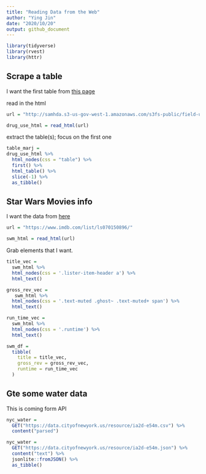 ```yaml
---
title: "Reading Data from the Web"
author: "Ying Jin"
date: "2020/10/20"
output: github_document
---
```


```r
library(tidyverse)
library(rvest)
library(httr)
```

## Scrape a table

I want the first table from [this page](http://samhda.s3-us-gov-west-1.amazonaws.com/s3fs-public/field-uploads/2k15StateFiles/NSDUHsaeShortTermCHG2015.htm)

read in the html

```r
url = "http://samhda.s3-us-gov-west-1.amazonaws.com/s3fs-public/field-uploads/2k15StateFiles/NSDUHsaeShortTermCHG2015.htm"

drug_use_html = read_html(url)
```

extract the table(s); focus on the first one

```r
table_marj = 
drug_use_html %>% 
  html_nodes(css = "table") %>% 
  first() %>% 
  html_table() %>% 
  slice(-1) %>% 
  as_tibble()
```

## Star Wars Movies info

I want the data from [here](https://www.imdb.com/list/ls070150896/)

```r
url = "https://www.imdb.com/list/ls070150896/"

swm_html = read_html(url)
```

Grab elements that I want.

```r
title_vec = 
  swm_html %>% 
  html_nodes(css = '.lister-item-header a') %>% 
  html_text()

gross_rev_vec = 
   swm_html %>% 
  html_nodes(css = '.text-muted .ghost~ .text-muted+ span') %>% 
  html_text()

run_time_vec = 
  swm_html %>% 
  html_nodes(css = '.runtime') %>% 
  html_text()

swm_df = 
  tibble(
    title = title_vec,
    gross_rev = gross_rev_vec,
    runtime = run_time_vec
  )
```

## Gte some water data

This is coming form API

```r
nyc_water = 
  GET("https://data.cityofnewyork.us/resource/ia2d-e54m.csv") %>% 
  content("parsed")

nyc_water = 
  GET("https://data.cityofnewyork.us/resource/ia2d-e54m.json") %>% 
  content("text") %>% 
  jsonlite::fromJSON() %>% 
  as_tibble()
```

